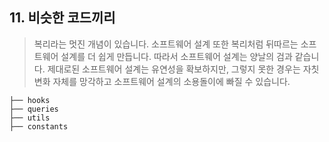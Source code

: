 ## 11. 비슷한 코드끼리

> 복리라는 멋진 개념이 있습니다. 소프트웨어 설계 또한 복리처럼 뒤따르는 소프트웨어 설계를 더 쉽게 만듭니다. 따라서 소프트웨어 설계는 양날의 검과 같습니다. 제대로된 소프트웨어 설계는 유연성을 확보하지만, 그렇지 못한 경우는 자칫 변화 자체를 망각하고 소프트웨어 설계의 소용돌이에 빠질 수 있습니다.

```shell
├── hooks
├── queries
├── utils
├── constants
```
